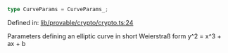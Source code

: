 ```ts
type CurveParams = CurveParams_;
```

Defined in: [lib/provable/crypto/crypto.ts:24](https://github.com/o1-labs/o1js/blob/fca908c243ee8e908efacaf73a882d48759e675a/src/lib/provable/crypto/crypto.ts#L24)

Parameters defining an elliptic curve in short Weierstraß form
y^2 = x^3 + ax + b
